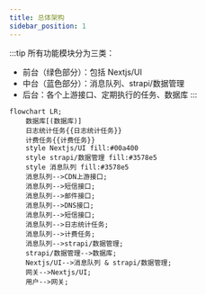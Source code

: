 ---
title: 总体架构
sidebar_position: 1
---

:::tip
所有功能模块分为三类：
- 前台（绿色部分）：包括 Nextjs/UI
- 中台（蓝色部分）：消息队列、strapi/数据管理
- 后台：各个上游接口、定期执行的任务、数据库
:::


```mermaid
flowchart LR;
    数据库[(数据库)]
    日志统计任务{{日志统计任务}}
    计费任务{{计费任务}}
    style Nextjs/UI fill:#00a400
    style strapi/数据管理 fill:#3578e5
    style 消息队列 fill:#3578e5
    消息队列-->CDN上游接口;
    消息队列-->短信接口;
    消息队列-->邮件接口;
    消息队列-->DNS接口;
    消息队列-->短信接口;
    消息队列-->日志统计任务;
    消息队列-->计费任务;
    消息队列-->strapi/数据管理;
    strapi/数据管理-->数据库;
    Nextjs/UI-->消息队列 & strapi/数据管理;
    网关-->Nextjs/UI;
    用户-->网关;
```

